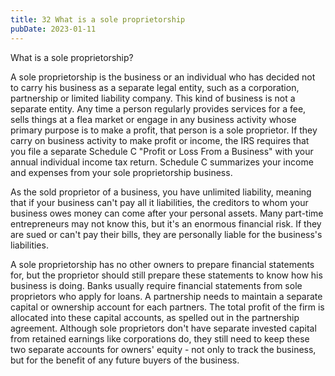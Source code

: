 ```yaml
---
title: 32 What is a sole proprietorship
pubDate: 2023-01-11
---
```


What is a sole proprietorship?

A sole proprietorship is the business or an individual who has decided not to carry his business as a separate legal entity, such as a corporation, partnership or limited liability company. This kind of business is not a separate entity. Any time a person regularly provides services for a fee, sells things at a flea market or engage in any business activity whose primary purpose is to make a profit, that person is a sole proprietor. If they carry on business activity to make profit or income, the IRS requires that you file a separate Schedule C "Profit or Loss From a Business" with your annual individual income tax return. Schedule C summarizes your income and expenses from your sole proprietorship business.

As the sold proprietor of a business, you have unlimited liability, meaning that if your business can't pay all it liabilities, the creditors to whom your business owes money can come after your personal assets. Many part-time entrepreneurs may not know this, but it's an enormous financial risk. If they are sued or can't pay their bills, they are personally liable for the business's liabilities.

A sole proprietorship has no other owners to prepare financial statements for, but the proprietor should still prepare these statements to know how his business is doing. Banks usually require financial statements from sole proprietors who apply for loans. A partnership needs to maintain a separate capital or ownership account for each partners. The total profit of the firm is allocated into these capital accounts, as spelled out in the partnership agreement. Although sole proprietors don't have separate invested capital from retained earnings like corporations do, they still need to keep these two separate accounts for owners' equity - not only to track the business, but for the benefit of any future buyers of the business.